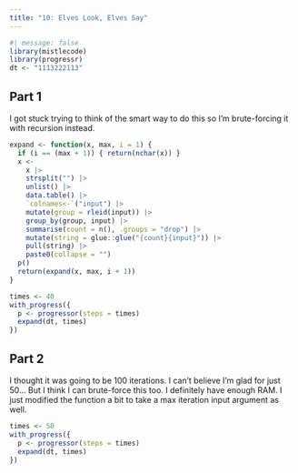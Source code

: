 ```yaml
---
title: "10: Elves Look, Elves Say"
---
```


```r
#| message: false
library(mistlecode)
library(progressr)
dt <- "1113222113"
```

## Part 1

I got stuck trying to think of the smart way to do this so I'm brute-forcing it with recursion instead.

```r
expand <- function(x, max, i = 1) {
  if (i == (max + 1)) { return(nchar(x)) }
  x <-
    x |>
    strsplit("") |>
    unlist() |>
    data.table() |>
    `colnames<-`("input") |>
    mutate(group = rleid(input)) |>
    group_by(group, input) |>
    summarise(count = n(), .groups = "drop") |>
    mutate(string = glue::glue("{count}{input}")) |>
    pull(string) |>
    paste0(collapse = "")
  p()
  return(expand(x, max, i + 1))
}

times <- 40
with_progress({ 
  p <- progressor(steps = times)
  expand(dt, times) 
})
```

## Part 2

I thought it was going to be 100 iterations. I can't believe I'm glad for just 50... But I think I can brute-force this too. I definitely have enough RAM. I just modified the function a bit to take a max iteration input argument as well.

```r
times <- 50
with_progress({ 
  p <- progressor(steps = times)
  expand(dt, times) 
})
```


